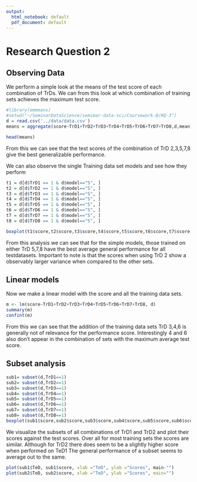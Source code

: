 ```yaml
---
output:
  html_notebook: default
  pdf_document: default
---
```

# Research Question 2


## Observing Data
We perform a simple look at the means of the test score of each combination of TrDs. We can from this look at which combination of training sets achieves the maximum test score.
```r
#library(emmeans)
#setwd("~/SeminarDataScience/semimar-data-sci/Coursework-B/RQ-3")
d = read.csv('../data/data.csv')
means = aggregate(score~TrD1+TrD2+TrD3+TrD4+TrD5+TrD6+TrD7+TrD8,d,mean)

head(means)
```
From this we can see that the test scores of the combination of TrD 2,3,5,7,8 give the best generalizable performance.

We can also observe the single Training data set models and see how they perform
```r
t1 = d[d$TrD1 == 1 & d$model=="S", ]
t2 = d[d$TrD2 == 1 & d$model=="S", ]
t3 = d[d$TrD3 == 1 & d$model=="S", ]
t4 = d[d$TrD4 == 1 & d$model=="S", ]
t5 = d[d$TrD5 == 1 & d$model=="S", ]
t6 = d[d$TrD6 == 1 & d$model=="S", ]
t7 = d[d$TrD7 == 1 & d$model=="S", ]
t8 = d[d$TrD8 == 1 & d$model=="S", ]

boxplot(t1$score,t2$score,t3$score,t4$score,t5$score,t6$score,t7$score,t8$score)


```

From this analysis we can see that for the simple models, those trained on either TrD 5,7,8 have the best average general performance for all testdatasets. Important to note is that the scores when using TrD 2 show a observably larger variance when compared to the other sets.

## Linear models
Now we make a linear model with the score and all the training data sets.

```r
m <- lm(score~TrD1+TrD2+TrD3+TrD4+TrD5+TrD6+TrD7+TrD8, d)
summary(m)
confint(m)

```  

From this we can see that the addition of the training data sets TrD 3,4,6 is generally not of relevance for the performance score. Interestingly 4 and 6 also don't appear in the combination of sets with the maximum average test score.

## Subset analysis
```r
sub1= subset(d,TrD1==1)
sub2= subset(d,TrD2==1)
sub3= subset(d,TrD3==1)
sub4= subset(d,TrD4==1)
sub5= subset(d,TrD5==1)
sub6= subset(d,TrD6==1)
sub7= subset(d,TrD7==1)
sub8= subset(d,TrD8==1)
boxplot(sub1$score,sub2$score,sub3$score,sub4$score,sub5$score,sub6$score,sub7$score,sub8$score)

```

We visualize the subsets of all combinations of TrD1 and TrD2 and plot their scores against the test scores. Over all for most training sets the scores are similar. Although for TrD2 there does seem to be a slightly higher score when performed on TeD1
The general performance of a subset seems to average out to the same.

```r
plot(sub1$TeD, sub1$score, xlab ="TeD", ylab ="Scores", main-"")
plot(sub2$TeD, sub2$score, xlab ="TeD", ylab ="Scores", main="")
```

